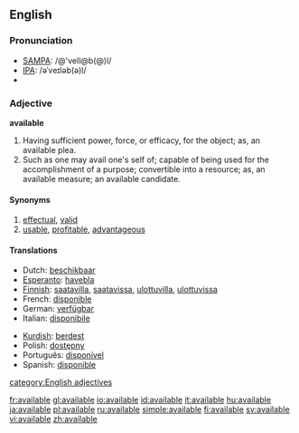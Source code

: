 ==English==

===Pronunciation===
*[[w:SAMPA|SAMPA]]: /@'veIl@b(@)l/
*[[w:IPA|IPA]]: /əˈveɪləb(ə)l/
*{{audio|en-us-available.ogg|Audio (US)}}

===Adjective===
'''available'''

#Having sufficient power, force, or efficacy, for the object; as, an available plea.
#Such as one may avail one's self of; capable of being used for the accomplishment of a purpose; convertible into a resource; as, an available measure; an available candidate.

====Synonyms====
#[[effectual]], [[valid]] 
#[[usable]], [[profitable]], [[advantageous]]

====Translations====
{{top}}
*Dutch: [[beschikbaar]]
*[[Esperanto]]: [[havebla]]
*[[Finnish]]: [[saatavilla]], [[saatavissa]], [[ulottuvilla]], [[ulottuvissa]]
*French: [[disponible]]
*German: [[verfügbar]]
*Italian: [[disponibile]]
{{mid}}
*[[Kurdish]]: [[berdest]]
*Polish: [[dostępny]]
*Português: [[disponível]]
*Spanish: [[disponible]]

{{bottom}}
[[category:English adjectives]]

[[fr:available]]
[[gl:available]]
[[io:available]]
[[id:available]]
[[it:available]]
[[hu:available]]
[[ja:available]]
[[pl:available]]
[[ru:available]]
[[simple:available]]
[[fi:available]]
[[sv:available]]
[[vi:available]]
[[zh:available]]